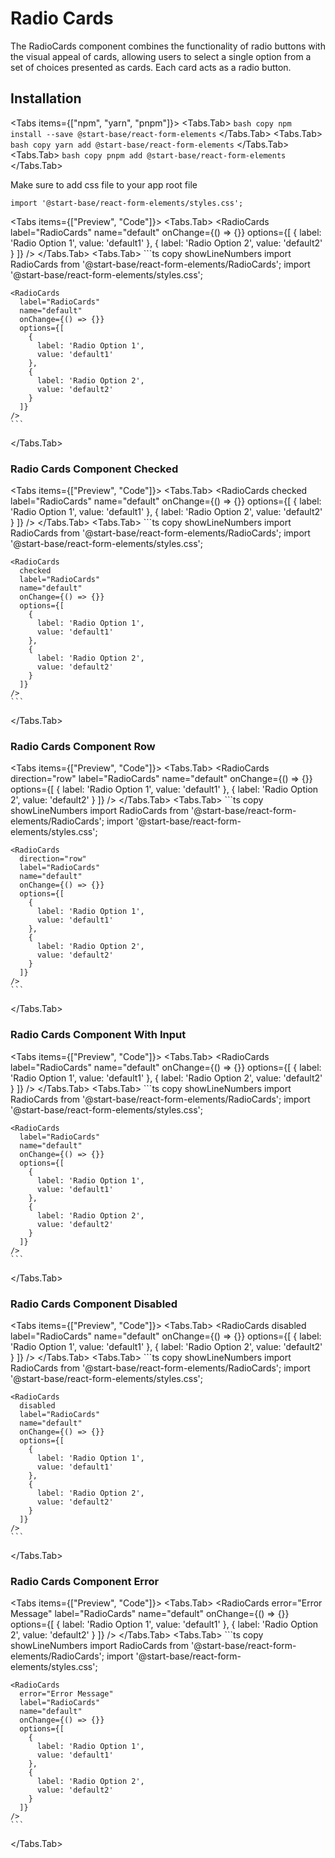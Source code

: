 # Radio Cards

The RadioCards component combines the functionality of radio buttons with the visual appeal of cards, allowing users to select a single option from a set of choices presented as cards. Each card acts as a radio button.

## Installation

<Tabs items={["npm", "yarn", "pnpm"]}>
<Tabs.Tab>
    ``` bash copy
    npm install --save @start-base/react-form-elements
    ```
  </Tabs.Tab>
  <Tabs.Tab>
    ``` bash copy
    yarn add @start-base/react-form-elements
    ```
  </Tabs.Tab>
  <Tabs.Tab>
    ``` bash copy
    pnpm add @start-base/react-form-elements
    ```
  </Tabs.Tab>
</Tabs>

Make sure to add css file to your app root file

``` tsx copy
import '@start-base/react-form-elements/styles.css';
```


<Tabs items={["Preview", "Code"]}>
  <Tabs.Tab>
  <Preview height="200px">
    <RadioCards
      label="RadioCards"
      name="default"
      onChange={() => {}}
      options={[
        {
          label: 'Radio Option 1',
          value: 'default1'
        },
        {
          label: 'Radio Option 2',
          value: 'default2'
        }
      ]}
    />
  </Preview>
  </Tabs.Tab>
  <Tabs.Tab>
    ```ts copy showLineNumbers
    import RadioCards from '@start-base/react-form-elements/RadioCards';
    import '@start-base/react-form-elements/styles.css';

    <RadioCards
      label="RadioCards"
      name="default"
      onChange={() => {}}
      options={[
        {
          label: 'Radio Option 1',
          value: 'default1'
        },
        {
          label: 'Radio Option 2',
          value: 'default2'
        }
      ]}
    />
    ```
  </Tabs.Tab>
</Tabs>

### Radio Cards Component Checked

<Tabs items={["Preview", "Code"]}>
  <Tabs.Tab>
  <Preview height="200px">
   <RadioCards
      checked
      label="RadioCards"
      name="default"
      onChange={() => {}}
      options={[
        {
          label: 'Radio Option 1',
          value: 'default1'
        },
        {
          label: 'Radio Option 2',
          value: 'default2'
        }
      ]}
    />
  </Preview>
  </Tabs.Tab>
  <Tabs.Tab>
    ```ts copy showLineNumbers
    import RadioCards from '@start-base/react-form-elements/RadioCards';
    import '@start-base/react-form-elements/styles.css';

    <RadioCards
      checked
      label="RadioCards"
      name="default"
      onChange={() => {}}
      options={[
        {
          label: 'Radio Option 1',
          value: 'default1'
        },
        {
          label: 'Radio Option 2',
          value: 'default2'
        }
      ]}
    />
    ```
  </Tabs.Tab>
</Tabs>

### Radio Cards Component Row

<Tabs items={["Preview", "Code"]}>
  <Tabs.Tab>
  <Preview height="200px">
   <RadioCards
      direction="row"
      label="RadioCards"
      name="default"
      onChange={() => {}}
      options={[
        {
          label: 'Radio Option 1',
          value: 'default1'
        },
        {
          label: 'Radio Option 2',
          value: 'default2'
        }
      ]}
    />
  </Preview>
  </Tabs.Tab>
  <Tabs.Tab>
    ```ts copy showLineNumbers
    import RadioCards from '@start-base/react-form-elements/RadioCards';
    import '@start-base/react-form-elements/styles.css';

    <RadioCards
      direction="row"
      label="RadioCards"
      name="default"
      onChange={() => {}}
      options={[
        {
          label: 'Radio Option 1',
          value: 'default1'
        },
        {
          label: 'Radio Option 2',
          value: 'default2'
        }
      ]}
    />
    ```
  </Tabs.Tab>
</Tabs>

### Radio Cards Component With Input

<Tabs items={["Preview", "Code"]}>
  <Tabs.Tab>
  <Preview height="200px">
   <RadioCards
      label="RadioCards"
      name="default"
      onChange={() => {}}
      options={[
        {
          label: 'Radio Option 1',
          value: 'default1'
        },
        {
          label: 'Radio Option 2',
          value: 'default2'
        }
      ]}
    />
  </Preview>
  </Tabs.Tab>
  <Tabs.Tab>
    ```ts copy showLineNumbers
    import RadioCards from '@start-base/react-form-elements/RadioCards';
    import '@start-base/react-form-elements/styles.css';

    <RadioCards
      label="RadioCards"
      name="default"
      onChange={() => {}}
      options={[
        {
          label: 'Radio Option 1',
          value: 'default1'
        },
        {
          label: 'Radio Option 2',
          value: 'default2'
        }
      ]}
    />
    ```
  </Tabs.Tab>
</Tabs>

### Radio Cards Component Disabled

<Tabs items={["Preview", "Code"]}>
  <Tabs.Tab>
  <Preview height="200px">
    <RadioCards
      disabled
      label="RadioCards"
      name="default"
      onChange={() => {}}
      options={[
        {
          label: 'Radio Option 1',
          value: 'default1'
        },
        {
          label: 'Radio Option 2',
          value: 'default2'
        }
      ]}
    />
  </Preview>
  </Tabs.Tab>
  <Tabs.Tab>
    ```ts copy showLineNumbers
    import RadioCards from '@start-base/react-form-elements/RadioCards';
    import '@start-base/react-form-elements/styles.css';

    <RadioCards
      disabled
      label="RadioCards"
      name="default"
      onChange={() => {}}
      options={[
        {
          label: 'Radio Option 1',
          value: 'default1'
        },
        {
          label: 'Radio Option 2',
          value: 'default2'
        }
      ]}
    />
    ```
  </Tabs.Tab>
</Tabs>

### Radio Cards Component Error

<Tabs items={["Preview", "Code"]}>
  <Tabs.Tab>
  <Preview height="200px">
    <RadioCards
      error="Error Message"
      label="RadioCards"
      name="default"
      onChange={() => {}}
      options={[
        {
          label: 'Radio Option 1',
          value: 'default1'
        },
        {
          label: 'Radio Option 2',
          value: 'default2'
        }
      ]}
    />
  </Preview>
  </Tabs.Tab>
  <Tabs.Tab>
    ```ts copy showLineNumbers
    import RadioCards from '@start-base/react-form-elements/RadioCards';
    import '@start-base/react-form-elements/styles.css';

    <RadioCards
      error="Error Message"
      label="RadioCards"
      name="default"
      onChange={() => {}}
      options={[
        {
          label: 'Radio Option 1',
          value: 'default1'
        },
        {
          label: 'Radio Option 2',
          value: 'default2'
        }
      ]}
    />
    ```
  </Tabs.Tab>
</Tabs>